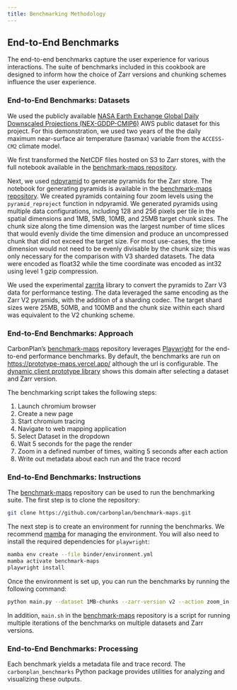 ```yaml
---
title: Benchmarking Methodology
---
```


## End-to-End Benchmarks

The end-to-end benchmarks capture the user experience for various interactions. The suite of benchmarks included in this cookbook are designed to inform how the choice of Zarr versions and chunking schemes influence the user experience.

### End-to-End Benchmarks: Datasets

We used the publicly available [NASA Earth Exchange Global Daily Downscaled Projections (NEX-GDDP-CMIP6)](https://aws.amazon.com/marketplace/pp/prodview-k6adk576fiwmm#overview) AWS public dataset for this project. For this demonstration, we used two years of the the daily maximum near-surface air temperature (tasmax) variable from the `ACCESS-CM2` climate model.

We first transformed the NetCDF files hosted on S3 to Zarr stores, with the full notebook available in the [benchmark-maps repository](https://github.com/carbonplan/benchmark-maps/blob/main/notebooks/01_cmip6_netcdf_to_zarr.ipynb).


Next, we used [ndpyramid](https://github.com/carbonplan/ndpyramid) to generate pyramids for the Zarr store. The notebook for generating pyramids is available in the [benchmark-maps repository](https://github.com/carbonplan/benchmark-maps/blob/main/notebooks/02_zarr_to_pyramids.ipynb). We created pyramids containing four zoom levels using the `pyramid_reproject` function in ndpyramid. We generated pyramids using multiple data configurations, including 128 and 256 pixels per tile in the spatial dimensions and 1MB, 5MB, 10MB, and 25MB target chunk sizes. The chunk size along the time dimension was the largest number of time slices that would evenly divide the time dimension and produce an uncompressed chunk that did not exceed the target size. For most use-cases, the time dimension would not need to be evenly divisable by the chunk size; this was only necessary for the comparison with V3 sharded datasets. The data were encoded as float32 while the time coordinate was encoded as int32 using level 1 gzip compression.

We used the experimental [zarrita](https://github.com/scalableminds/zarrita) library to convert the pyramids to Zarr V3 data for performance testing. The data leveraged the same encoding as the Zarr V2 pyramids, with the addition of a sharding codec. The target shard sizes were 25MB, 50MB, and 100MB and the chunk size within each shard was equivalent to the V2 chunking scheme.

### End-to-End Benchmarks: Approach

CarbonPlan's [benchmark-maps](https://github.com/carbonplan/benchmark-maps) repository leverages [Playwright](https://playwright.dev/python/) for the end-to-end performance benchmarks. By default, the benchmarks are run on [https://prototype-maps.vercel.app/](https://prototype-maps.vercel.app/) although the url is configurable. The [dynamic client prototype library](./../dynamic-client.qmd#prototype-library) shows this domain after selecting a dataset and Zarr version.

The benchmarking script takes the following steps:

1. Launch chromium browser 
2. Create a new page
3. Start chromium tracing
4. Navigate to web mapping application
5. Select Dataset in the dropdown
6. Wait 5 seconds for the page the render
7. Zoom in a defined number of times, waiting 5 seconds after each action
8. Write out metadata about each run and the trace record

### End-to-End Benchmarks: Instructions

The [benchmark-maps](https://github.com/carbonplan/benchmark-maps) repository can be used to run the benchmarking suite. The first step is to clone the repository:

```bash
git clone https://github.com/carbonplan/benchmark-maps.git
```

The next step is to create an environment for running the benchmarks. We recommend [mamba](https://mamba.readthedocs.io/en/latest/) for managing the environment. You will also need to install the required dependencies for `playwright`:


```bash
mamba env create --file binder/environment.yml
mamba activate benchmark-maps
playwright install
```

Once the environment is set up, you can run the benchmarks by running the following command:

```bash
python main.py --dataset 1MB-chunks --zarr-version v2 --action zoom_in --zoom-level 4
```

In addition, `main.sh` in the [benchmark-maps](https://github.com/carbonplan/benchmark-maps) repository is a script for running multiple iterations of the benchmarks on multiple datasets and Zarr versions.

### End-to-End Benchmarks: Processing

Each benchmark yields a metadata file and trace record. The `carbonplan_benchmarks` Python package provides utilities for analyzing and visualizing these outputs.
